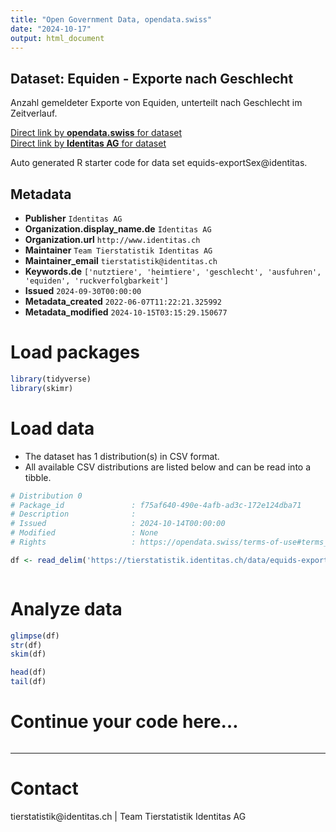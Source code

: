 ```yaml
---
title: "Open Government Data, opendata.swiss"
date: "2024-10-17"
output: html_document
---
```


## Dataset: Equiden - Exporte nach Geschlecht

Anzahl gemeldeter Exporte von Equiden, unterteilt nach Geschlecht im Zeitverlauf. 

[Direct link by **opendata.swiss** for dataset](https://opendata.swiss/de/dataset/equiden-exporte-nach-geschlecht)<br>
[Direct link by **Identitas AG** for dataset](https://tierstatistik.identitas.ch/)

Auto generated R starter code for data set equids-exportSex@identitas.

## Metadata

- **Publisher** `Identitas AG`
- **Organization.display_name.de** `Identitas AG`
- **Organization.url** `http://www.identitas.ch`
- **Maintainer** `Team Tierstatistik Identitas AG`
- **Maintainer_email** `tierstatistik@identitas.ch`
- **Keywords.de** `['nutztiere', 'heimtiere', 'geschlecht', 'ausfuhren', 'equiden', 'ruckverfolgbarkeit']`
- **Issued** `2024-09-30T00:00:00`
- **Metadata_created** `2022-06-07T11:22:21.325992`
- **Metadata_modified** `2024-10-15T03:15:29.150677`


# Load packages

```r

library(tidyverse)
library(skimr)

```

# Load data

-   The dataset has 1 distribution(s) in CSV format.
-   All available CSV distributions are listed below and can be read into a tibble.

```r

# Distribution 0
# Package_id               : f75af640-490e-4afb-ad3c-172e124dba71
# Description              : 
# Issued                   : 2024-10-14T00:00:00
# Modified                 : None
# Rights                   : https://opendata.swiss/terms-of-use#terms_by

df <- read_delim('https://tierstatistik.identitas.ch/data/equids-exportSex.csv')



```

# Analyze data

```r

glimpse(df)
str(df)
skim(df)

head(df)
tail(df)

```

# Continue your code here...

```r

```

------------------------------------------------------------------------

# Contact

tierstatistik@identitas.ch | Team Tierstatistik Identitas AG
